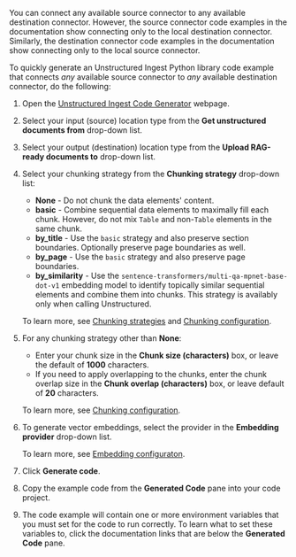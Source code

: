 You can connect any available source connector to any available destination connector. However, the source connector code examples in the 
documentation show connecting only to the local destination connector. Similarly, the destination connector code examples in the 
documentation show connecting only to the local source connector. 

To quickly generate an Unstructured Ingest Python library code example that connects _any_ available source connector to _any_ available destination connector, 
do the following:

1. Open the [Unstructured Ingest Code Generator](https://huggingface.co/spaces/MariaK/unstructured-pipeline-builder) webpage.
2. Select your input (source) location type from the **Get unstructured documents from** drop-down list.
3. Select your output (destination) location type from the **Upload RAG-ready documents to** drop-down list.
4. Select your chunking strategy from the **Chunking strategy** drop-down list:

   - **None** - Do not chunk the data elements' content.
   - **basic** - Combine sequential data elements to maximally fill each chunk. However, do not mix `Table` and non-`Table` elements in the same chunk.
   - **by_title** - Use the `basic` strategy and also preserve section boundaries. Optionally preserve page boundaries as well.
   - **by_page** - Use the `basic` strategy and also preserve page boundaries.
   - **by_similarity** - Use the `sentence-transformers/multi-qa-mpnet-base-dot-v1` embedding model to identify topically similar sequential elements and combine them into chunks. This strategy is availably only when calling Unstructured. 

   To learn more, see [Chunking strategies](/api-reference/partition/chunking) and [Chunking configuration](/open-source/ingestion/ingest-configuration/chunking-configuration).

5. For any chunking strategy other than **None**:

   - Enter your chunk size in the **Chunk size (characters)** box, or leave the default of **1000** characters. 
   - If you need to apply overlapping to the chunks, enter the chunk overlap size in the **Chunk overlap (characters)** box, or leave default of **20** characters.

   To learn more, see [Chunking configuration](/open-source/ingestion/ingest-configuration/chunking-configuration).

6. To generate vector embeddings, select the provider in the **Embedding provider** drop-down list.

   To learn more, see [Embedding configuraton](/open-source/ingestion/ingest-configuration/embedding-configuration).

7. Click **Generate code**. 
8. Copy the example code from the **Generated Code** pane into your code project. 
9. The code example will contain one or more environment variables that you must set for the code to run correctly. To learn what to 
set these variables to, click the documentation links that are below the **Generated Code** pane.